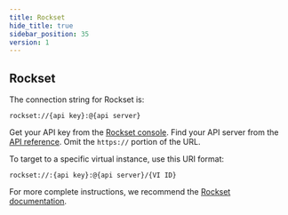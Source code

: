 ```yaml
---
title: Rockset
hide_title: true
sidebar_position: 35
version: 1
---
```


## Rockset

The connection string for Rockset is:

```
rockset://{api key}:@{api server}
```

Get your API key from the [Rockset console](https://console.rockset.com/apikeys).
Find your API server from the [API reference](https://rockset.com/docs/rest-api/#introduction). Omit the `https://` portion of the URL.

To target to a specific virtual instance, use this URI format:

```
rockset://:{api key}:@{api server}/{VI ID}
```

For more complete instructions, we recommend the [Rockset documentation](https://docs.rockset.com/apache-superset/).
